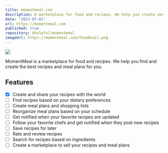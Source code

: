 ```yaml
---
title: momentmeal.com
description: A marketplace for food and recipes. We help you create and share your recipes with the world. Begin your culinary journey today.
date: "2023-07-01"
url: https://momentmeal.com
published: true
repository: bhelpful/momentmeal
imageUrl: https://momentmeal.com/thumbnail.png
---
```


[![](https://momentmeal.com/thumbnail.png)](https://momentmeal.com)

MomentMeal is a marketplace for food and recipes. We help you find and create the best recipes and meal plans for you.

## Features

- [x] Create and share your recipes with the world
- [ ] Find recipes based on your dietary preferences
- [ ] Create meal plans and shopping lists
- [ ] Reorganize meal plans based on your schedule
- [ ] Get notified when your favorite recipes are updated
- [ ] Follow your favorite chefs and get notified when they post new recipes
- [ ] Save recipes for later
- [ ] Rate and review recipes
- [ ] Search for recipes based on ingredients
- [ ] Create a marketplace to sell your recipes and meal plans
